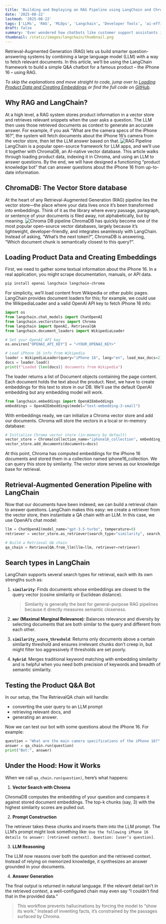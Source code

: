 ```yaml
---
title: 'Building and Deploying an RAG Pipeline using LangChain and Chroma'
date: '2025-08-22'
lastmod: '2025-08-22'
tags: ['LLMs', 'RAG', 'MLOps', 'Langchain', 'Developer Tools', 'ai-efficiency']
draft: false
summary: 'Ever wondered how chatbots like customer support assistants instantly pull up the right product manual page or FAQ? From setup to deployment, lets explore how you can transform raw data into a powerful, domain-aware chatbot in just a few lines of code using Langchain and Chroma to build a Retrieval-Augmented Generation (RAG) pipeline.'
thumbnail: /static/images/langchain/thumbnail.png
---
```


Retrieval-Augmented Generation (RAG) lets us build smarter question-answering systems by combining a large language model (LLM) with a way to fetch relevant documents. In this article, we’ll be using the LangChain framework to build a simple Q&A chatbot for a famous product – the iPhone 16 – using RAG.

_To skip the explanations and move straight to code, jump over to [Loading Product Data and Creating Embeddings](http://www.deeper-thoughts-blog.rohithshinoj.com/blog/langchain#loading-product-data-and-creating-embeddings) or find the full code on [GitHub](https://www.github.com/Rohith-Shinoj/langchain-rag)._

<TOCInline toc={props.toc} exclude="Introduction" />

## Why RAG and LangChain?

At a high level, a RAG system stores product information in a vector store and retrieves relevant snippets when the user asks a question. The LLM then uses those retrieved documents as context to generate an accurate answer. For example, if you ask “What are the camera specs of the iPhone 16?”, the system will fetch documents about the iPhone 16’s camera from the vector store, then let the LLM answer based on that.
![RAG Pipeline](/static/images/langchain/rag.png)
LangChain is a popular open-source framework for LLM apps, and we’ll use it together with ChromaDB, an AI-native vector database. This article walks through loading product data, indexing it in Chroma, and using an LLM to answer questions. By the end, we will have designed a functioning “product knowledge bot” that can answer questions about the iPhone 16 from up-to-date information.

## ChromaDB: The Vector Store database

At the heart of any Retrieval-Augmented Generation (RAG) pipeline lies the vector store—the place where your data lives once it’s been transformed into embeddings. Think of it as the library where every passage, paragraph, or sentence of your documents is filed away, not alphabetically, but by meaning.
![Chroma DB pipeline](/static/images/langchain/Chroma-DB.png)
ChromaDB has quickly become one of the most popular open-source vector databases, largely because it’s lightweight, developer-friendly, and integrates seamlessly with LangChain. Instead of asking, “What’s the next token?”, ChromaDB is answering, “Which document chunk is semantically closest to this query?”.

## Loading Product Data and Creating Embeddings

First, we need to gather some textual information about the iPhone 16. In a real application, you might scrape documentation, manuals, or API data.

```bash
pip install openai langchain langchain-chroma
```

For simplicity, we’ll load content from Wikipedia or other public pages. LangChain provides document loaders for this; for example, we could use the WikipediaLoader and a valid OpenAI API key to fetch iPhone 16 info:

```python
import os
from langchain.chat_models import ChatOpenAI
from langchain.vectorstores import Chroma
from langchain import OpenAI, RetrievalQA
from langchain.document_loaders import WikipediaLoader

# Set your OpenAI API key
os.environ["OPENAI_API_KEY"] = "<YOUR_OPENAI_KEY>"

# Load iPhone 16 info from Wikipedia
loader = WikipediaLoader(query="iPhone 16", lang="en", load_max_docs=2)
docs = loader.load()
print(f"Loaded {len(docs)} documents from Wikipedia")
```

The loader returns a list of Document objects containing the page content. Each document holds the text about the product. Next, we have to create embeddings for this text to store in our DB. We’ll use the default OpenAI embedding but any embedding model will work.

```python
from langchain.embeddings import OpenAIEmbeddings
embeddings = OpenAIEmbeddings(model="text-embedding-3-small")
```

With embeddings ready, we can initialize a Chroma vector store and add our documents. Chroma will store the vectors in a local or in-memory database:

```python
# Initialize Chroma vector store (in-memory by default)
vector_store = Chroma(collection_name="iphone16_collection", embedding_function=embeddings)
vector_store.add_documents(documents=docs)
```

At this point, Chroma has computed embeddings for the iPhone 16 documents and stored them in a collection named iphone16_collection. We can query this store by similarity. The vector store serves as our knowledge base for retrieval.

## Retrieval-Augmented Generation Pipeline with LangChain

Now that our documents have been indexed, we can build a retrieval chain to answer questions. LangChain makes this easy: we create a retriever from the vector store, then instantiate a QA chain with an LLM. In this case, we use OpenAI’s chat model:

```python
llm = ChatOpenAI(model_name="gpt-3.5-turbo", temperature=0)
retriever = vector_store.as_retriever(search_type="similarity", search_kwargs={"k": 3}) # Modify search_type depending on your needs

# Build a Retrieval QA chain
qa_chain = RetrievalQA.from_llm(llm=llm, retriever=retriever)
```

## Search types in LangChain

LangChain supports several search types for retrieval, each with its own strengths such as:

1. **`similarity`**: Finds documents whose embeddings are closest to the query vector (cosine similarity or Euclidean distance).

   > Similarity is generally the best for general-purpose RAG pipelines because it directly measures semantic closeness.

2. **`mmr` (Maximal Marginal Relevance)**: Balances relevance and diversity by selecting documents that are both similar to the query and different from each other.

3. **`similarity_score_threshold`**: Returns only documents above a certain similarity threshold and ensures irrelevant chunks don’t creep in, but might filter too aggressively if thresholds are set poorly.

4. **`hybrid`**: Merges traditional keyword matching with embedding similarity and is helpful when you need both precision of keywords and breadth of semantic similarity.

## Testing the Product Q&A Bot

In our setup, the The RetrievalQA chain will handle:

- converting the user query to an LLM prompt
- retrieving relevant docs, and
- generating an answer.

Now we can test our bot with some questions about the iPhone 16. For example:

```python
question = "What are the main camera specifications of the iPhone 16?"
answer = qa_chain.run(question)
print("Bot:", answer)
```

## Under the Hood: How it Works

When we call `qa_chain.run(question)`, here’s what happens:

1. **Vector Search with Chroma**

ChromaDB computes the embedding of your question and compares it against stored document embeddings. The top-k chunks (say, 3) with the highest similarity scores are pulled out.

2. **Prompt Construction**

The retriever takes these chunks and inserts them into the LLM prompt. The LLM’s prompt might look something like: `Use the following iPhone 16 details to answer: [retrieved context]. Question: [user’s question]`.

3. **LLM Reasoning**

The LLM now reasons over both the question and the retrieved context. Instead of relying on memorized knowledge, it synthesizes an answer grounded in your documents.

4. **Answer Generation**

The final output is returned in natural language. If the relevant detail isn’t in the retrieved context, a well-configured chain may even say “I couldn’t find that in the provided data.”

> This workflow prevents hallucinations by forcing the model to “show its work.” Instead of inventing facts, it’s constrained by the passages surfaced by Chroma.
